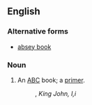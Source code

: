 ==English==

===Alternative forms===
* [[absey book]]

===Noun===
{{en-noun|head=[[absey]]-[[book]]}}

# {{label|en|obsolete}} An [[ABC]] book; a [[primer]].
#: {{rfquotek|Shakespeare}}, ''King John, I,i''